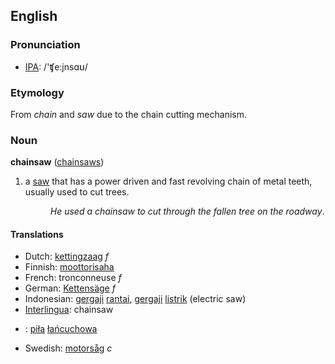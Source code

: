 ==English==
===Pronunciation===
*[[w:IPA|IPA]]: /'ʧe:jnsɑʊ/

=== Etymology ===
From ''chain'' and ''saw'' due to the chain cutting mechanism.

=== Noun ===
'''chainsaw''' ([[chainsaws]])

#a [[saw]] that has a power driven and fast revolving chain of metal teeth, usually used to cut trees.
#:''He used a chainsaw to cut through the fallen tree on the roadway''.

====Translations====
*Dutch: [[kettingzaag]] ''f''
*Finnish: [[moottorisaha]]
*French: tronconneuse ''f''
*German: [[Kettensäge]] ''f''
*Indonesian: [[gergaji]] [[rantai]],  [[gergaji]] [[listrik]] (electric saw)
*[[Interlingua]]: chainsaw
*{{pl}}: [[piła]] [[łańcuchowa]]
*Swedish: [[motorsåg]] ''c''